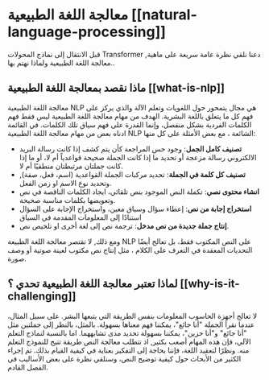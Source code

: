 # معالجة اللغة الطبيعية [[natural-language-processing]]

<CourseFloatingBanner
    chapter={1}
    classNames="absolute z-10 right-0 top-0"
/>

قبل الانتقال إلى نماذج المحولات Transformer ,دعنا نلقي نظرة عامة سريعة على ماهية معالجة اللغة الطبيعية ولماذا نهتم بها..

## ماذا نقصد بمعالجة اللغة الطبيعية [[what-is-nlp]]

معالجة اللغة الطبيعية NLP هي مجال يتمحور حول اللغويات وتعلم الآلة والذي يركز على فهم كل ما يتعلق باللغة البشرية. الهدف من مهام معالجة اللغة الطبيعية ليس فقط فهم الكلمات الفردية بشكل منفصل، وإنما القدرة على فهم سياق تلك الكلمات.
في القائمة ادناه بعض من مهام معالجة اللغة الطبيعية NLP الشائعة ، مع بعض الأمثلة على كل منها:

- **تصنيف كامل الجمل**: وجود حس المراجعة كأن يتم كشف إذا كانت رسالة البريد الالكتروني رسالة مزعجة أو تحديد ما إذا كانت الجملة صحيحة قواعدياً أم لا، أو ما إذا كانت جملتان مرتبطتان منطقيًا أم لا. 
- **تصنيف كل كلمة في الجملة**: تحديد مركبات الجملة القواعدية  (اسم، فعل، صفة), وتحديد نوع الاسم او زمن الفعل. 
- **انشاء محتوى نصي**: تكملة النص الموجود بنص تلقائي، ايجاد الكلمات الناقصة في نص وتعويضها بكلمات مناسبة صحيحة. 
- **استخراج إجابة من نص**: إعطاء سؤال وسياق معين، واستخراج الإجابة على السؤال استنادًا إلى المعلومات المقدمة في السياق
- **إنتاج جملة جديدة من نص مدخل**: ترجمة نص إلى لغة أخرى او تلخيص نص. 

ومع ذلك, لا تقتصر معالجة اللغة الطبيعة  NLP على النص المكتوب فقط، بل تعالج أيضًا التحديات المعقدة في التعرف على الكلام ، مثل إنتاج نص مكتوب لعينة صوتية أو وصف صورة.

## لماذا تعتبر معالجة اللغة الطبيعية تحدي ؟ [[why-is-it-challenging]]

لا تعالج أجهزة الحاسوب المعلومات بنفس الطريقة التي يتبعها البشر. على سبيل المثال، عندما نقرأ الجملة "أنا جائع"، يمكننا فهم معناها بسهولة. بالمثل، بالنظر إلى جملتين مثل "أنا جائع" و"أنا حزين"، يمكننا بسهولة تحديد مدى تشابههما. اما بالنسبة لنماذج التعلم الآلي، فإن هذه المهام أصعب بكثير, اذ تتطلب معالجة النص طريقة تتيح للنموذج التعلم منه. ونظرًا لتعقيد اللغة، فإننا بحاجة إلى التفكير بعناية في كيفية القيام بذلك. 
تم إجراء الكثير من الأبحاث حول كيفية توضيح النص، وسنلقي نظرة على بعض الأساليب في الفصل القادم.
